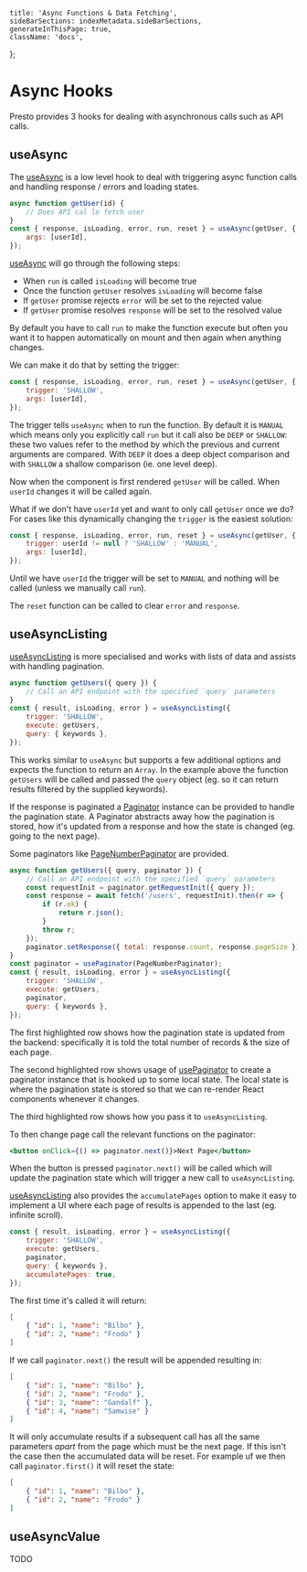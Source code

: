 
    title: 'Async Functions & Data Fetching',
    sideBarSections: indexMetadata.sideBarSections,
    generateInThisPage: true,
    className: 'docs',
};

# Async Hooks

Presto provides 3 hooks for dealing with asynchronous calls such as API calls.

## useAsync

The [useAsync](doc:useAsync) is a low level hook to deal with triggering async function calls and handling response / errors and loading states.

```jsx
async function getUser(id) {
    // Does API cal lo fetch user
}
const { response, isLoading, error, run, reset } = useAsync(getUser, {
    args: [userId],
});
```

[useAsync](doc:useAsync) will go through the following steps:

-   When `run` is called `isLoading` will become true
-   Once the function `getUser` resolves `isLoading` will become false
-   If `getUser` promise rejects `error` will be set to the rejected value
-   If `getUser` promise resolves `response` will be set to the resolved value

By default you have to call `run` to make the function execute but often you
want it to happen automatically on mount and then again when anything changes.

We can make it do that by setting the trigger:

```jsx {2}
const { response, isLoading, error, run, reset } = useAsync(getUser, {
    trigger: 'SHALLOW',
    args: [userId],
});
```

The trigger tells `useAsync` when to run the function. By default it is `MANUAL` which
means only you explicitly call `run` but it call also be `DEEP` or `SHALLOW`: these two values
refer to the method by which the previous and current arguments are compared. With `DEEP` it
does a deep object comparison and with `SHALLOW` a shallow comparison (ie. one level deep).

Now when the component is first rendered `getUser` will be called. When `userId` changes it will
be called again.

What if we don't have `userId` yet and want to only call `getUser` once we do? For cases like
this dynamically changing the `trigger` is the easiest solution:

```jsx {2}
const { response, isLoading, error, run, reset } = useAsync(getUser, {
    trigger: userId != null ? 'SHALLOW' : 'MANUAL',
    args: [userId],
});
```

Until we have `userId` the trigger will be set to `MANUAL` and nothing will be called (unless
we manually call `run`).

The `reset` function can be called to clear `error` and `response`.

## useAsyncListing

[useAsyncListing](doc:useAsyncListing) is more specialised and works with lists of data and assists with handling
pagination.

```jsx
async function getUsers({ query }) {
    // Call an API endpoint with the specified `query` parameters
}
const { result, isLoading, error } = useAsyncListing({
    trigger: 'SHALLOW',
    execute: getUsers,
    query: { keywords },
});
```

This works similar to `useAsync` but supports a few additional options and expects the function
to return an `Array`. In the example above the function `getUsers` will be called and passed
the `query` object (eg. so it can return results filtered by the supplied keywords).

If the response is paginated a [Paginator](doc:Paginator) instance can be provided to handle the
pagination state. A Paginator abstracts away how the pagination is stored, how it's updated from
a response and how the state is changed (eg. going to the next page).

Some paginators like [PageNumberPaginator](doc:PageNumberPaginator) are provided.

```jsx {10,12,16}
async function getUsers({ query, paginator }) {
    // Call an API endpoint with the specified `query` parameters
    const requestInit = paginator.getRequestInit({ query });
    const response = await fetch('/users', requestInit).then(r => {
        if (r.ok) {
            return r.json();
        }
        throw r;
    });
    paginator.setResponse({ total: response.count, response.pageSize });
}
const paginator = usePaginator(PageNumberPaginator);
const { result, isLoading, error } = useAsyncListing({
    trigger: 'SHALLOW',
    execute: getUsers,
    paginator,
    query: { keywords },
});
```

The first highlighted row shows how the pagination state is updated from the backend: specifically
it is told the total number of records & the size of each page.

The second highlighted row shows usage of [usePaginator](doc:usePaginator) to create a paginator
instance that is hooked up to some local state. The local state is where the pagination state is
stored so that we can re-render React components whenever it changes.

The third highlighted row shows how you pass it to `useAsyncListing`.

To then change page call the relevant functions on the paginator:

```jsx
<button onClick={() => paginator.next()}>Next Page</button>
```

When the button is pressed `paginator.next()` will be called which will update
the pagination state which will trigger a new call to `useAsyncListing`.

[useAsyncListing](doc:useAsyncListing) also provides the `accumulatePages` option
to make it easy to implement a UI where each page of results is appended to the
last (eg. infinite scroll).

```jsx {6}
const { result, isLoading, error } = useAsyncListing({
    trigger: 'SHALLOW',
    execute: getUsers,
    paginator,
    query: { keywords },
    accumulatePages: true,
});
```

The first time it's called it will return:

```json
[
    { "id": 1, "name": "Bilbo" },
    { "id": 2, "name": "Frodo" }
]
```

If we call `paginator.next()` the result will be appended resulting in:

```json {4-5}
[
    { "id": 1, "name": "Bilbo" },
    { "id": 2, "name": "Frodo" },
    { "id": 3, "name": "Gandalf" },
    { "id": 4, "name": "Samwise" }
]
```

It will only accumulate results if a subsequent call has all the same parameters _apart_
from the page which must be the next page. If this isn't the case then the accumulated
data will be reset. For example uf we then call `paginator.first()` it will reset the state:

```json
[
    { "id": 1, "name": "Bilbo" },
    { "id": 2, "name": "Frodo" }
]
```

## useAsyncValue

TODO
